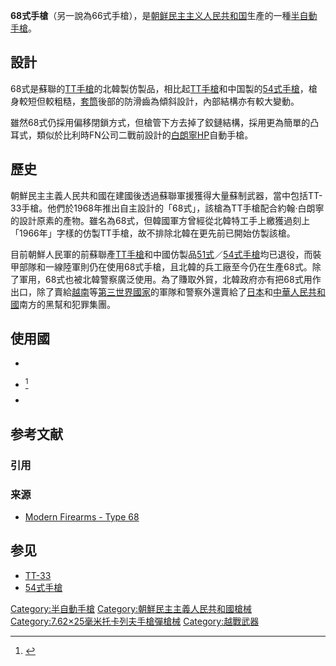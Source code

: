 {{noteTA
|G1=軍事
|G2=長度單位
|G3=Firearms
}}
{{Infobox Weapon
|name= 68式手枪
|image= Dprktype66.jpg
|image_size= 300px
|caption= 66式手槍
|origin= {{DPRK}}
|type= [[半自動手槍|半自動手槍]]
<!-- Type selection -->
|is_ranged=yes
|is_bladed=
|is_explosive=ファイル:Dprktype66.jpg
|is_artillery=
|is_vehicle=
<!-- Service history -->
|service= 1968年－
|used_by= 參看使用國
|wars=
<!-- Production history -->
|designer=
|design_date= 1968年
|manufacturer=
|production_date=
|number= 
|variants=
<!-- General specifications -->
|weight= 795[[克|克]]
|length= 195[[毫米|毫米]]
|part_length= 
|crew=
<!-- Ranged weapon specifications --> 
|cartridge= [[7.62×25mm托卡列夫手槍彈|7.62×25毫米]]
|caliber=7.62毫米（.30寸）
|action= [[後座作用|槍管短行程後座作用]]、單動
|mode= 半自動
|velocity=
|range= 
|max_range= 
|feed= 8發[[彈匣|彈匣]]
|sights= 缺口式[[機械瞄具|機械瞄具]]
<!-- Artillery specifications -->
|breech=
|recoil=
|carriage=
|elevation=
|traverse=
<!-- Bladed weapon specifications --> 
|blade_type=
|hilt_type=
|head_type=
|haft_type=
<!-- Explosive specifications --> 
|diameter=
|filling=
|filling_weight=
|detonation=
|yield=
}}

'''68式手槍'''（另一說為66式手槍），是[[朝鲜民主主义人民共和国|朝鲜民主主义人民共和国]]生產的一種[[半自動手槍|半自動手槍]]。

== 設計 ==
68式是蘇聯的[[TT手槍|TT手槍]]的北韓製仿製品，相比起[[TT手槍|TT手槍]]和中国製的[[54式手槍|54式手槍]]，槍身較短但較粗糙，[[手槍套筒|套筒]]後部的防滑齒為傾斜設計，內部結構亦有較大變動。

雖然68式仍採用偏移閉鎖方式，但槍管下方去掉了鉸鏈結構，採用更為簡單的凸耳式，類似於比利時FN公司二戰前設計的[[白朗寧大威力半自動手槍|白朗寧HP]]自動手槍。

== 歷史 ==
朝鮮民主主義人民共和國在建國後透過蘇聯軍援獲得大量蘇制武器，當中包括TT-33手槍。他們於1968年推出自主設計的「68式」，該槍為TT手槍配合約翰·白朗寧的設計原素的產物。雖名為68式，但韓國軍方曾經從北韓特工手上繳獲過刻上「1966年」字樣的仿製TT手槍，故不排除北韓在更先前已開始仿製該槍。

目前朝鮮人民軍的前蘇聯產[[TT手槍|TT手槍]]和中國仿製品[[51式手槍|51式]]／[[54式手槍|54式手槍]]均已退役，而裝甲部隊和一線陸軍則仍在使用68式手槍，且北韓的兵工廠至今仍在生產68式。除了軍用，68式也被北韓警察廣泛使用。為了賺取外貿，北韓政府亦有把68式用作出口，除了賣給[[越南|越南]]等[[第三世界國家|第三世界國家]]的軍隊和警察外還賣給了[[日本|日本]]和[[中華人民共和國|中華人民共和國]]南方的黑幫和犯罪集團。

== 使用國 ==
* {{flag|DPK}}
* {{flag|Malta}}<ref>{{Cite web |url=https://sites.google.com/site/worldinventory/wiw_eu_malta |title=存档副本 |accessdate=2016-02-22 |archive-date=2016-03-12 |archive-url=https://web.archive.org/web/20160312062451/https://sites.google.com/site/worldinventory/wiw_eu_malta |dead-url=no }}</ref>
* {{flag|Vietnam}}

== 参考文献 ==
=== 引用 ===
{{Reflist}}

=== 来源 ===
* [http://world.guns.ru/handguns/hg/nkor/type-6-e.html Modern Firearms - Type 68]{{Wayback|url=http://world.guns.ru/handguns/hg/nkor/type-6-e.html |date=20111028074404 }}

== 参见 ==
{{Portal box|北朝鲜|军事}}
* [[TT-33|TT-33]]
* [[54式手槍|54式手槍]]

[[Category:半自動手槍|Category:半自動手槍]]
[[Category:朝鮮民主主義人民共和國槍械|Category:朝鮮民主主義人民共和國槍械]]
[[Category:7.62×25毫米托卡列夫手槍彈槍械|Category:7.62×25毫米托卡列夫手槍彈槍械]]
[[Category:越戰武器|Category:越戰武器]]